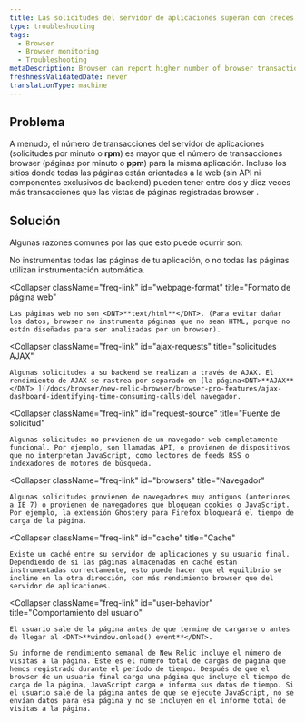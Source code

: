 ```yaml
---
title: Las solicitudes del servidor de aplicaciones superan con creces la transacción PageView browser
type: troubleshooting
tags:
  - Browser
  - Browser monitoring
  - Troubleshooting
metaDescription: Browser can report higher number of browser transactions (PPM) than are reported by APM or other monitoring services.
freshnessValidatedDate: never
translationType: machine
---
```


## Problema

A menudo, el número de transacciones del servidor de aplicaciones (solicitudes por minuto o <DNT>**rpm**</DNT>) es mayor que el número de transacciones browser (páginas por minuto o <DNT>**ppm**</DNT>) para la misma aplicación. Incluso los sitios donde todas las páginas están orientadas a la web (sin API ni componentes exclusivos de backend) pueden tener entre dos y diez veces más transacciones que las vistas de páginas registradas browser .

## Solución

Algunas razones comunes por las que esto puede ocurrir son:

<CollapserGroup>
  <Collapser
    className="freq-link"
    id="instrumentation"
    title="Instrumentación"
  >
    No instrumentas todas las páginas de tu aplicación, o no todas las páginas utilizan instrumentación automática.
  </Collapser>

  <Collapser
    className="freq-link"
    id="webpage-format"
    title="Formato de página web"
  >
    Las páginas web no son <DNT>**text/html**</DNT>. (Para evitar dañar los datos, browser no instrumenta páginas que no sean HTML, porque no están diseñadas para ser analizadas por un browser).
  </Collapser>

  <Collapser
    className="freq-link"
    id="ajax-requests"
    title="solicitudes AJAX"
  >
    Algunas solicitudes a su backend se realizan a través de AJAX. El rendimiento de AJAX se rastrea por separado en [la página<DNT>**AJAX**</DNT> ](/docs/browser/new-relic-browser/browser-pro-features/ajax-dashboard-identifying-time-consuming-calls)del navegador.
  </Collapser>

  <Collapser
    className="freq-link"
    id="request-source"
    title="Fuente de solicitud"
  >
    Algunas solicitudes no provienen de un navegador web completamente funcional. Por ejemplo, son llamadas API, o provienen de dispositivos que no interpretan JavaScript, como lectores de feeds RSS o indexadores de motores de búsqueda.
  </Collapser>

  <Collapser
    className="freq-link"
    id="browsers"
    title="Navegador"
  >
    Algunas solicitudes provienen de navegadores muy antiguos (anteriores a IE 7) o provienen de navegadores que bloquean cookies o JavaScript. Por ejemplo, la extensión Ghostery para Firefox bloqueará el tiempo de carga de la página.
  </Collapser>

  <Collapser
    className="freq-link"
    id="cache"
    title="Cache"
  >
    Existe un caché entre su servidor de aplicaciones y su usuario final. Dependiendo de si las páginas almacenadas en caché están instrumentadas correctamente, esto puede hacer que el equilibrio se incline en la otra dirección, con más rendimiento browser que del servidor de aplicaciones.
  </Collapser>

  <Collapser
    className="freq-link"
    id="user-behavior"
    title="Comportamiento del usuario"
  >
    El usuario sale de la página antes de que termine de cargarse o antes de llegar al <DNT>**window.onload() event**</DNT>.

    Su informe de rendimiento semanal de New Relic incluye el número de visitas a la página. Este es el número total de cargas de página que hemos registrado durante el período de tiempo. Después de que el browser de un usuario final carga una página que incluye el tiempo de carga de la página, JavaScript carga e informa sus datos de tiempo. Si el usuario sale de la página antes de que se ejecute JavaScript, no se envían datos para esa página y no se incluyen en el informe total de visitas a la página.
  </Collapser>
</CollapserGroup>